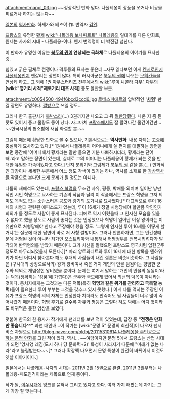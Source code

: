 attachment:napol_03.jpg
~~정상적인 만화 맞다. 나폴레옹이 장풍을 쏘거나 비공을 찌르거나 하지는 않는다~~

[[일본]]의 [[역사]][[만화]]. 하세가와 테츠야 作. 번역자 [[김완]].

[[프랑스]]의 유명한 [[황제]] [[wiki:"나폴레옹 보나파르트" 나폴레옹]]의 일대기를 다룬 만화로, 원제는 사자의 시대 - 나폴레옹-이다. 왠지 번역명이 더 박진감 넘친다.

이 만화가 유명한 이유는 '''[[북두의 권]]이 연상되는 극화체'''로 나폴레옹의 이야기를 묘사한 것.

힘있고 굵은 필체로 전쟁이나 격투등의 묘사는 좋은데...자꾸 읽다보면 이게 [[켄시로]]인지 [[나폴레옹]]인지 헷갈리는 장면이 많다. 특히 러시아군은 [[북두의 권]]에 나오는 [[모히칸]]들을 연상케 하고…그 외에 1권 [[아우스터리츠 전투]]에서의 [[wiki:"루이 니콜라 다부" 다부]]의 '''[wiki:"영거리 사격"제로거리 대포 사격]''' 등도 볼만할 부분.

attachment:/c0054500_494f6bcd3ccd6.jpg
[[로베스피에르]]의 압박적인 ''''[[사형]]'''' 판결 장면도 유명하다. [[짤방]]으로 쓰일 정도…

그러나 한국 출판사가 [[북박스]]라(...) 3권까지만 나오고 그 뒤 [[절판]]당했다. 나온 지 좀 된 탓도 있어서 중고 물량도 동이 났다. 자그마치 [[프랑스]]에서도 잘 팔려나간 물건이건만… ~~한국시장의 협소함에 새삼 좌절할 뿐.~~

그림체 때문에 황당한 만화로 볼 수 있으나, 기본적으로는 '''역사만화'''. 내용 자체는 [[고증]]에 충실하게 묘사하고 있다.[* 1권에서 나폴레옹이 어머니에게 쓸 편지를 대필하는 장면을 보면 중간에 '어머니께서 황제라는 말만 들으면 기분 나빠하시더라, 황제라는 단어 빼.'라고 말하는 장면이 있는데, 실제로 그의 어머니는 나폴레옹이 황제가 되는 것을 반대한 유일한 가족이었다고 한다.] 단지 분위기와 그림체가 [[북두의 권]] 같을 뿐.(…) 만화적인 과장이나 세세한 부분에서 어느 정도 각색이 있기는 하나, 역사를 소재로 한 [[가상역사물]] 작품으로 본다면 크게 문제가 될 정도는 아니다.

나름의 재해석도 있는데, [[프랑스 혁명]]을 무조건 자유, 평등, 박애를 외치며 일어난 낭만적인 시민 혁명으로 묘사하는 기존의 작품과 달리 이 작품에서는 프랑스 혁명을 그저 의미도 목적도 없는 소란스러운 공포와 광기의 도가니로 묘사했다.[* 대표적으로 루이 16세의 처형과 관련된 에피소드가 있는데, 루이 16세가 정말 처형당해야 할만큼 악인인가 회의가 들 정도로 사람이 좋게 묘사된다. 피에르 역시 어렸을때 그 인자한 모습을 잊을 수 없다고 했을 정도로 사람이 좋다는 것은 인정했으나 혁명이 일어난 이상 왕이라는 이유만으로 처형당해야 한다고 주장해야 했을 정도. '그렇게 인자한 루이 16세를 어떻게 할거냐'는 질문에 대한 답변이 바로 저 사형 짤방이다. 그러나 반론하자면, 그는 인간성때문에 처형된 것이 아니라 처가인 오스트리아와 내통해서 혁명정부를 전복시키려다가 발각되어 반역혐의를 받았기 때문이다. 그가 처신을 잘했으면 프랑스도 영국처럼 입헌군주 정도로 마무리되었을지 모른다.][* 마리 앙트와네트와 루이 16세에 대한 항목을 엔하위키가 아닌 어디서 찾아본다 해도 후대의 사람들이 내린 결론은 비슷비슷하다. 그 사람들은 (구시대의 상징으로서의) 왕과 왕비여서 죽은 거지 개인의 인물 됨됨이는 평범한 군주와 의외로 개념잡힌 왕비였을 뿐이다. 문제는 여기서 말하는 '개인의 인물의 됨됨이'라는 덕목(정확히는 '성품'에 가깝다)은 군주와 국모에게 있어서 최선의 덕목이 아니라는 것이다. 통치자에게는 그것과는 다른 덕목(특히 '''혁명과 같은 위기를 관리하고 극복할 능력''')들이 필요한데 루이 부부는 그것을 갖추고 있지 못했다.] 이게 나름 먹히는 주장인 이유가 프랑스 혁명의 의의 자체는 인정한다 치더라도 안죽어도 될 사람들이 너무 많이 죽어나갔기 때문이다. 혁명 후기로 갈수록 자유와 평등은 그렇다 쳐도 박애는 어디 엿이라도 바꿔먹은 듯한 양상을 보였다.

덧붙여 한국의 한 용자가 작가에게 팬레터를 보낸 적이 있었는데, 답장 중 '''"전쟁은 만화만 좋습니다^^"''' 과연 대인배...이 작가는 [wiki:"문명 5" 문명의 최신작]이 나오자 팬서비스 차원으로 [[http://blog.naver.com/oldbj/20115310614 나폴레옹을 주인공으로 하는 문명 만화]]를 그린 적이 있다. 역시...
~~여담이지만 문명 5에서 프랑스는 산업 시대가 되면 '앙시앵 레짐(도시 하나 당 문화력+2)' 특성이 사라지기 때문에 "미래가 없는 나라"라고 놀림받는다.~~[* 그러나 확장팩 나오면서 문명 특성이 완전히 바뀌어서 이것도 옛날 이야기이다.]

일본에서는 나폴레옹-사자의 시대는 2011년 2월 15권으로 완결. 2011년 3월부터는 나폴레옹-패도진격이라는 제목으로 연재 중이다.

작가 왈, [[이쑤시개]]에 잉크를 묻혀서 그리고 있다고 한다. 여러 가지 해봤는데 자기는 그게 가장 잘 맞는다나.
